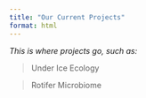 ```yaml
---
title: "Our Current Projects"
format: html
---
```


*This is where projects go, such as:*

> Under Ice Ecology

> Rotifer Microbiome